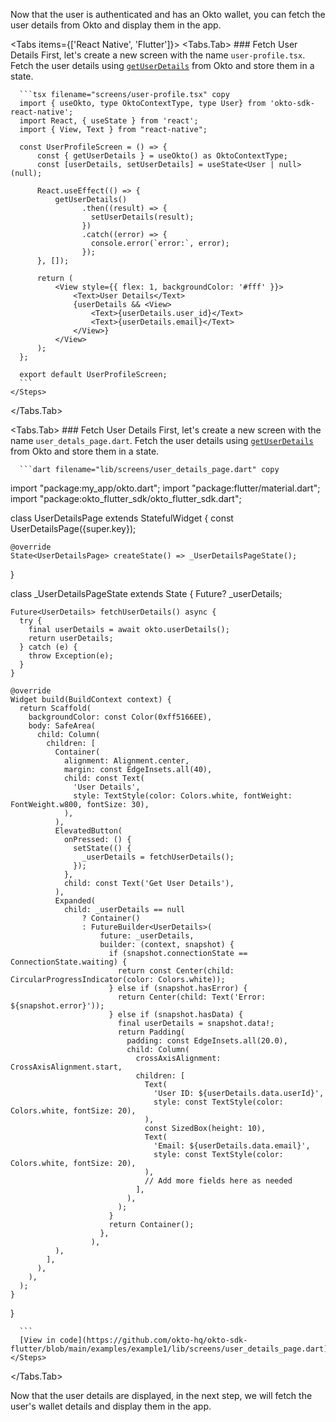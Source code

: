 
Now that the user is authenticated and has an Okto wallet, you can fetch the user details from Okto and display them in the app.

<Tabs items={['React Native', 'Flutter']}>
  <Tabs.Tab>
    <Steps>
      ### Fetch User Details
      First, let's create a new screen with the name `user-profile.tsx`. Fetch the user details using [`getUserDetails`](/sdk-reference/react-native/getUserDetails) from Okto and store them in a state.

      ```tsx filename="screens/user-profile.tsx" copy
      import { useOkto, type OktoContextType, type User} from 'okto-sdk-react-native';
      import React, { useState } from 'react';
      import { View, Text } from "react-native";

      const UserProfileScreen = () => {
          const { getUserDetails } = useOkto() as OktoContextType;
          const [userDetails, setUserDetails] = useState<User | null>(null);

          React.useEffect(() => {
              getUserDetails()
                    .then((result) => {
                      setUserDetails(result);
                    })
                    .catch((error) => {
                      console.error(`error:`, error);
                    });
          }, []);

          return (
              <View style={{ flex: 1, backgroundColor: '#fff' }}>
                  <Text>User Details</Text>
                  {userDetails && <View>
                      <Text>{userDetails.user_id}</Text>
                      <Text>{userDetails.email}</Text>
                  </View>}
              </View>
          );
      };

      export default UserProfileScreen;
      ```
    </Steps>

  </Tabs.Tab>

  <Tabs.Tab>
    <Steps>
      ### Fetch User Details
      First, let's create a new screen with the name `user_detals_page.dart`. Fetch the user details using [`getUserDetails`](/sdk-reference/flutter/getUserDetails) from Okto and store them in a state.

      ```dart filename="lib/screens/user_details_page.dart" copy

import "package:my_app/okto.dart";
import "package:flutter/material.dart";
import "package:okto_flutter_sdk/okto_flutter_sdk.dart";

class UserDetailsPage extends StatefulWidget {
const UserDetailsPage({super.key});

    @override
    State<UserDetailsPage> createState() => _UserDetailsPageState();

}

class _UserDetailsPageState extends State<UserDetailsPage> {
Future<UserDetails>? \_userDetails;

    Future<UserDetails> fetchUserDetails() async {
      try {
        final userDetails = await okto.userDetails();
        return userDetails;
      } catch (e) {
        throw Exception(e);
      }
    }

    @override
    Widget build(BuildContext context) {
      return Scaffold(
        backgroundColor: const Color(0xff5166EE),
        body: SafeArea(
          child: Column(
            children: [
              Container(
                alignment: Alignment.center,
                margin: const EdgeInsets.all(40),
                child: const Text(
                  'User Details',
                  style: TextStyle(color: Colors.white, fontWeight: FontWeight.w800, fontSize: 30),
                ),
              ),
              ElevatedButton(
                onPressed: () {
                  setState(() {
                    _userDetails = fetchUserDetails();
                  });
                },
                child: const Text('Get User Details'),
              ),
              Expanded(
                child: _userDetails == null
                    ? Container()
                    : FutureBuilder<UserDetails>(
                        future: _userDetails,
                        builder: (context, snapshot) {
                          if (snapshot.connectionState == ConnectionState.waiting) {
                            return const Center(child: CircularProgressIndicator(color: Colors.white));
                          } else if (snapshot.hasError) {
                            return Center(child: Text('Error: ${snapshot.error}'));
                          } else if (snapshot.hasData) {
                            final userDetails = snapshot.data!;
                            return Padding(
                              padding: const EdgeInsets.all(20.0),
                              child: Column(
                                crossAxisAlignment: CrossAxisAlignment.start,
                                children: [
                                  Text(
                                    'User ID: ${userDetails.data.userId}',
                                    style: const TextStyle(color: Colors.white, fontSize: 20),
                                  ),
                                  const SizedBox(height: 10),
                                  Text(
                                    'Email: ${userDetails.data.email}',
                                    style: const TextStyle(color: Colors.white, fontSize: 20),
                                  ),
                                  // Add more fields here as needed
                                ],
                              ),
                            );
                          }
                          return Container();
                        },
                      ),
              ),
            ],
          ),
        ),
      );
    }

}

      ```
      [View in code](https://github.com/okto-hq/okto-sdk-flutter/blob/main/examples/example1/lib/screens/user_details_page.dart)
    </Steps>

  </Tabs.Tab>
</Tabs>

Now that the user details are displayed, in the next step, we will fetch the user's wallet details and display them in the app.
